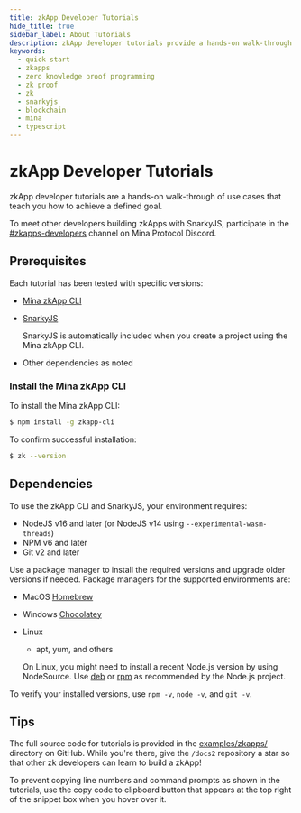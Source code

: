 ```yaml
---
title: zkApp Developer Tutorials
hide_title: true
sidebar_label: About Tutorials
description: zkApp developer tutorials provide a hands-on walk-through of use cases that teach you how to achieve a defined goal.  
keywords:
  - quick start
  - zkapps
  - zero knowledge proof programming
  - zk proof
  - zk
  - snarkyjs
  - blockchain
  - mina
  - typescript
---
```


# zkApp Developer Tutorials

zkApp developer tutorials are a hands-on walk-through of use cases that teach you how to achieve a defined goal.

To meet other developers building zkApps with SnarkyJS, participate in the [#zkapps-developers](https://discord.com/login?redirect_to=%2Fchannels%2F484437221055922177%2F915745847692636181) channel on Mina Protocol Discord.

## Prerequisites

Each tutorial has been tested with specific versions:

- [Mina zkApp CLI](https://github.com/o1-labs/zkapp-cli)
- [SnarkyJS](https://www.npmjs.com/package/snarkyjs)

    SnarkyJS is automatically included when you create a project using the Mina zkApp CLI.

- Other dependencies as noted

### Install the Mina zkApp CLI

To install the Mina zkApp CLI:

```sh
$ npm install -g zkapp-cli
```

To confirm successful installation:

```sh
$ zk --version
```

## Dependencies

To use the zkApp CLI and SnarkyJS, your environment requires:

- NodeJS v16 and later (or NodeJS v14 using `--experimental-wasm-threads`)
- NPM v6 and later
- Git v2 and later

Use a package manager to install the required versions and upgrade older versions if needed. Package managers for the supported environments are:

- MacOS [Homebrew](https://brew.sh/)
- Windows [Chocolatey](https://chocolatey.org/)
- Linux

  - apt, yum, and others

  On Linux, you might need to install a recent Node.js version by using NodeSource. Use [deb](https://github.com/nodesource/distributions#debinstall) or [rpm](https://github.com/nodesource/distributions#rpminstall) as recommended by the Node.js project.

To verify your installed versions, use `npm -v`, `node -v`, and `git -v`.

## Tips

The full source code for tutorials is provided in  the [examples/zkapps/](https://github.com/o1-labs/docs2/tree/main/examples/zkapps/) directory on GitHub. While you're there, give the `/docs2` repository a star so that other zk developers can learn to build a zkApp! 

To prevent copying line numbers and command prompts as shown in the tutorials, use the copy code to clipboard button that appears at the top right of the snippet box when you hover over it.
